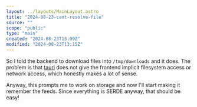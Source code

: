 ```yaml
---
layout: ../layouts/MainLayout.astro
title: "2024-08-23-cant-resolve-file"
source: ""
scope: "public"
type: "main"
created: "2024-08-23T13:09Z"
modified: "2024-08-23T13:15Z"
---
```


So I told the backend to download files into `/tmp/downloads` and it does. The problem is that [tauri](/tauri) does not give the frontend implicit filesystem access or network access, which honestly makes a lot of sense.

Anyway, this prompts me to work on storage and now I'll start making it remember the feeds. Since everything is SERDE anyway, that should be easy!